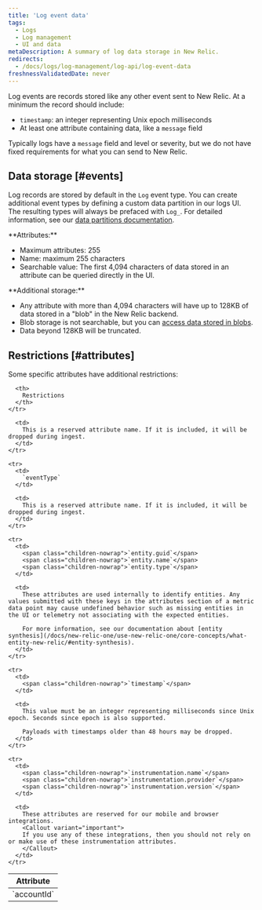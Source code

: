 ```yaml
---
title: 'Log event data'
tags:
  - Logs
  - Log management
  - UI and data
metaDescription: A summary of log data storage in New Relic.
redirects:
  - /docs/logs/log-management/log-api/log-event-data
freshnessValidatedDate: never
---
```


Log events are records stored like any other event sent to New Relic. At a minimum the record should include:

* `timestamp`: an integer representing Unix epoch milliseconds
* At least one attribute containing data, like a `message` field

Typically logs have a `message` field and level or severity, but we do not have fixed requirements for what you can send to New Relic.

## Data storage [#events]

Log records are stored by default in the `Log` event type. You can create additional event types by defining a custom data partition in our logs UI. The resulting types will always be prefaced with `Log_`. For detailed information, see our [data partitions documentation](/docs/logs/ui-data/data-partitions/).

<DNT>
  **Attributes:**
</DNT>

* Maximum attributes: 255
* Name: maximum 255 characters
* Searchable value: The first 4,094 characters of data stored in an attribute can be queried directly in the UI.

<DNT>
  **Additional storage:**
</DNT>

* Any attribute with more than 4,094 characters will have up to 128KB of data stored in a "blob" in the New Relic backend.
* Blob storage is not searchable, but you can [access data stored in blobs](/docs/logs/ui-data/long-logs-blobs).
* Data beyond 128KB will be truncated.

## Restrictions [#attributes]

Some specific attributes have additional restrictions:

<table>
  <thead>
    <tr>
      <th style={{ width: "150px" }}>
        Attribute
      </th>

      <th>
        Restrictions
      </th>
    </tr>
  </thead>

  <tbody>
    <tr>
      <td>
        `accountId`
      </td>

      <td>
        This is a reserved attribute name. If it is included, it will be dropped during ingest.
      </td>
    </tr>

    <tr>
      <td>
        `eventType`
      </td>

      <td>
        This is a reserved attribute name. If it is included, it will be dropped during ingest.
      </td>
    </tr>

    <tr>
      <td>
        <span class="children-nowrap">`entity.guid`</span>
        <span class="children-nowrap">`entity.name`</span>
        <span class="children-nowrap">`entity.type`</span>
      </td>

      <td>
        These attributes are used internally to identify entities. Any values submitted with these keys in the attributes section of a metric data point may cause undefined behavior such as missing entities in the UI or telemetry not associating with the expected entities.

        For more information, see our documentation about [entity synthesis](/docs/new-relic-one/use-new-relic-one/core-concepts/what-entity-new-relic/#entity-synthesis).
      </td>
    </tr>

    <tr>
      <td>
        <span class="children-nowrap">`timestamp`</span>
      </td>

      <td>
        This value must be an integer representing milliseconds since Unix epoch. Seconds since epoch is also supported.

        Payloads with timestamps older than 48 hours may be dropped.
      </td>
    </tr>

    <tr>
      <td>
        <span class="children-nowrap">`instrumentation.name`</span>
        <span class="children-nowrap">`instrumentation.provider`</span>
        <span class="children-nowrap">`instrumentation.version`</span>
      </td>

      <td>
        These attributes are reserved for our mobile and browser integrations.
        <Callout variant="important">
        If you use any of these integrations, then you should not rely on or make use of these instrumentation attributes.
        </Callout>
      </td>
    </tr>
  </tbody>
</table>
